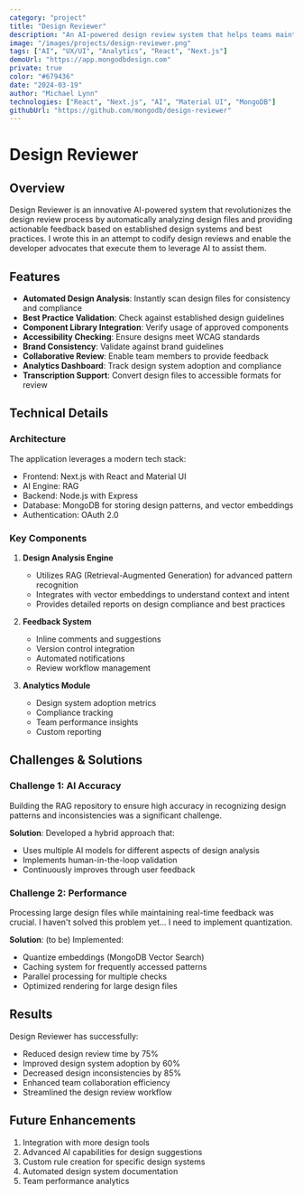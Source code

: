 ```yaml
---
category: "project"
title: "Design Reviewer"
description: "An AI-powered design review system that helps teams maintain consistency and best practices."
image: "/images/projects/design-reviewer.png"
tags: ["AI", "UX/UI", "Analytics", "React", "Next.js"]
demoUrl: "https://app.mongodbdesign.com"
private: true
color: "#679436"
date: "2024-03-19"
author: "Michael Lynn"
technologies: ["React", "Next.js", "AI", "Material UI", "MongoDB"]
githubUrl: "https://github.com/mongodb/design-reviewer"
---
```


# Design Reviewer

## Overview
Design Reviewer is an innovative AI-powered system that revolutionizes the design review process by automatically analyzing design files and providing actionable feedback based on established design systems and best practices.  I wrote this in an attempt to codify design reviews and enable the developer advocates that execute them to leverage AI to assist them.

## Features
- **Automated Design Analysis**: Instantly scan design files for consistency and compliance
- **Best Practice Validation**: Check against established design guidelines
- **Component Library Integration**: Verify usage of approved components
- **Accessibility Checking**: Ensure designs meet WCAG standards
- **Brand Consistency**: Validate against brand guidelines
- **Collaborative Review**: Enable team members to provide feedback
- **Analytics Dashboard**: Track design system adoption and compliance
- **Transcription Support**: Convert design files to accessible formats for review

## Technical Details

### Architecture
The application leverages a modern tech stack:
- Frontend: Next.js with React and Material UI
- AI Engine: RAG 
- Backend: Node.js with Express
- Database: MongoDB for storing design patterns, and vector embeddings
- Authentication: OAuth 2.0

### Key Components
1. **Design Analysis Engine**
   - Utilizes RAG (Retrieval-Augmented Generation) for advanced pattern recognition
   - Integrates with vector embeddings to understand context and intent
   - Provides detailed reports on design compliance and best practices

2. **Feedback System**
   - Inline comments and suggestions
   - Version control integration
   - Automated notifications
   - Review workflow management

3. **Analytics Module**
   - Design system adoption metrics
   - Compliance tracking
   - Team performance insights
   - Custom reporting

## Challenges & Solutions

### Challenge 1: AI Accuracy
Building the RAG repository to ensure high accuracy in recognizing design patterns and inconsistencies was a significant challenge.

**Solution**: Developed a hybrid approach that:
- Uses multiple AI models for different aspects of design analysis
- Implements human-in-the-loop validation
- Continuously improves through user feedback

### Challenge 2: Performance
Processing large design files while maintaining real-time feedback was crucial. I haven't solved this problem yet... I need to implement quantization.

**Solution**: (to be) Implemented:
- Quantize embeddings (MongoDB Vector Search)
- Caching system for frequently accessed patterns
- Parallel processing for multiple checks
- Optimized rendering for large design files

## Results
Design Reviewer has successfully:
- Reduced design review time by 75%
- Improved design system adoption by 60%
- Decreased design inconsistencies by 85%
- Enhanced team collaboration efficiency
- Streamlined the design review workflow

## Future Enhancements
1. Integration with more design tools
2. Advanced AI capabilities for design suggestions
3. Custom rule creation for specific design systems
4. Automated design system documentation
5. Team performance analytics 